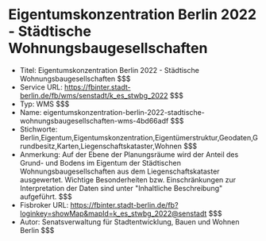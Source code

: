 # Eigentumskonzentration Berlin 2022 - Städtische Wohnungsbaugesellschaften
- Titel: Eigentumskonzentration Berlin 2022 - Städtische Wohnungsbaugesellschaften $$$
- Service URL: https://fbinter.stadt-berlin.de/fb/wms/senstadt/k_es_stwbg_2022 $$$
- Typ: WMS $$$
- Name: eigentumskonzentration-berlin-2022-stadtische-wohnungsbaugesellschaften-wms-4bd66adf $$$
- Stichworte: Berlin,Eigentum,Eigentumskonzentration,Eigentümerstruktur,Geodaten,Grundbesitz,Karten,Liegenschaftskataster,Wohnen $$$
- Anmerkung: Auf der Ebene der Planungsräume wird der Anteil des Grund- und Bodens im Eigentum der Städtischen Wohnungsbaugesellschaften aus dem Liegenschaftskataster ausgewertet. Wichtige Besonderheiten bzw. Einschränkungen zur Interpretation der Daten sind unter "Inhaltliche Beschreibung" aufgeführt. $$$
- Fisbroker URL: https://fbinter.stadt-berlin.de/fb?loginkey=showMap&mapId=k_es_stwbg_2022@senstadt $$$
- Autor: Senatsverwaltung für Stadtentwicklung, Bauen und Wohnen Berlin $$$

